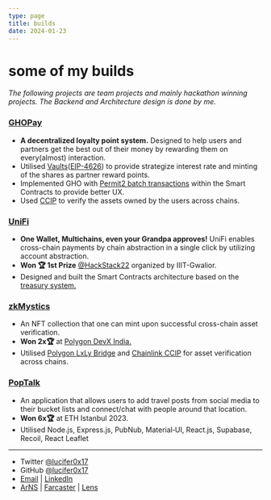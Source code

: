 ```yaml
---
type: page
title: builds
date: 2024-01-23
---
```


# some of my builds

_The following projects are team projects and mainly hackathon winning projects. The *Backend* and *Architecture design* is done by me._

### [GHOPay](https://github.com/megabyte0x/GHOPay)
- **A decentralized loyalty point system.** Designed to help users and partners get the best out of their money by rewarding them on every(almost) interaction.
- Utilised [Vaults](https://github.com/megabyte0x/GHOPay/blob/77fe0d6b60cbc0c1a7bae27bb1ac94653d283e6b/contracts/src/MainVault.sol#L15)([EIP-4626](https://eips.ethereum.org/eips/eip-4626)) to provide strategize interest rate and minting of the shares as partner reward points.
- Implemented GHO with [Permit2 batch transactions](https://github.com/megabyte0x/GHOPay/blob/77fe0d6b60cbc0c1a7bae27bb1ac94653d283e6b/contracts/src/MainVault.sol#L117) within the Smart Contracts to provide better UX.
- Used [CCIP](https://github.com/megabyte0x/GHOPay/blob/77fe0d6b60cbc0c1a7bae27bb1ac94653d283e6b/contracts/src/CrossChainNFT.sol#L10) to verify the assets owned by the users across chains.

### [UniFi](https://devfolio.co/projects/unifi-6beb)
- **One Wallet, Multichains, even your Grandpa approves!** UniFi enables cross-chain payments by chain abstraction in a single click by utilizing account abstraction.
- **Won 🏆 1st Prize**  [@HackStack22](https://hackstack-22.devfolio.co/projects) organized by IIIT-Gwalior.
- Designed and built the Smart Contracts architecture based on the [treasury system.](https://github.com/Pratham-19/UniFi/blob/main/contracts/src/Treasury.sol)

### [zkMystics](https://dorahacks.io/buidl/8185)
- An NFT collection that one can mint upon successful cross-chain asset verification.
- **Won 2x🏆** at [Polygon DevX India.](https://x.com/0xPolygonDevs/status/1734796560318476398?s=20)
- Utilised [Polygon LxLy Bridge](https://github.com/Lucifer0x17/zkMystics/blob/c22d1d4fa623eb076f008978affdb9b4d8f0b111/contracts/src/zkMysticSender.sol#L85) and [Chainlink CCIP](https://github.com/Lucifer0x17/zkMystics/blob/c22d1d4fa623eb076f008978affdb9b4d8f0b111/contracts/src/zkMysticSender.sol#L107) for asset verification across chains.

### [PopTalk](https://devfolio.co/projects/poptalk-d6be)
- An application that allows users to add travel posts from social media to their bucket
lists and connect/chat with people around that location.
- **Won 6x🏆** at ETH Istanbul 2023.
- Utilised Node.js, Express.js, PubNub, Material‐UI, React.js, Supabase, Recoil, React Leaflet

---

- Twitter [@lucifer0x17](https://twitter.com/lucifer0x17)
- GitHub [@lucifer0x17](https://github.com/lucifer0x17)
- [Email](mailto:contact@lucifer0x17.dev) | [LinkedIn](https://www.linkedin.com/in/ayushagrawal0x17/)
- [ArNS](https://lucifer0x17.arweave.dev/) | [Farcaster](https://warpcast.com/lucifer0x17) | [Lens](https://hey.xyz/u/lucifer0x17)

